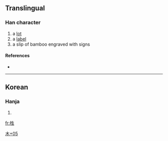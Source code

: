 ==Translingual==

===Han character===
{{Han char|rn=75|rad=木|as=05|sn=9|four=|canj=木竹手一 (DHQM)}}

# a [[lot]]
# a [[label]]
# a slip of bamboo engraved with signs

====References====
* {{Han ref|kx=0521.121|dj=0910.040|hdz=21184.061|uh=680D|ud=26637}}

----

==Korean==

===Hanja===
{{ko-hanja|hangeul=[[생]]|eumhun=|rv=saeng|mr=saeng|y=sayng}}

# {{defn|Korean|sort=木05}}

[[Category:Korean-only CJKV Characters|木+05]]

[[fr:栍]]